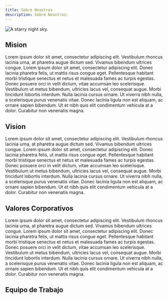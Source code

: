 ```yaml
---
title: Sobre Nosotros
description: Sobre Nosotros.
---
```


![A starry night sky.](../../assets/stars.png)

## Mision

Lorem ipsum dolor sit amet, consectetur adipiscing elit. Vestibulum rhoncus lacinia urna, at pharetra augue dictum sed. Vivamus bibendum ultrices congue. Lorem ipsum dolor sit amet, consectetur adipiscing elit. Donec lacinia pharetra felis, ut mattis risus congue eget. Pellentesque habitant morbi tristique senectus et netus et malesuada fames ac turpis egestas. Donec posuere orci in velit dictum, vitae accumsan leo scelerisque. Vestibulum ut metus bibendum, ultricies lacus vel, consequat augue. Morbi tincidunt lobortis interdum. Nulla lacinia cursus ornare. Ut viverra nibh nulla, a scelerisque purus venenatis vitae. Donec lacinia ligula non est aliquam, ac ornare sapien bibendum. Ut et nibh quis elit condimentum vehicula at a dolor. Curabitur non venenatis magna.

## Vision

Lorem ipsum dolor sit amet, consectetur adipiscing elit. Vestibulum rhoncus lacinia urna, at pharetra augue dictum sed. Vivamus bibendum ultrices congue. Lorem ipsum dolor sit amet, consectetur adipiscing elit. Donec lacinia pharetra felis, ut mattis risus congue eget. Pellentesque habitant morbi tristique senectus et netus et malesuada fames ac turpis egestas. Donec posuere orci in velit dictum, vitae accumsan leo scelerisque. Vestibulum ut metus bibendum, ultricies lacus vel, consequat augue. Morbi tincidunt lobortis interdum. Nulla lacinia cursus ornare. Ut viverra nibh nulla, a scelerisque purus venenatis vitae. Donec lacinia ligula non est aliquam, ac ornare sapien bibendum. Ut et nibh quis elit condimentum vehicula at a dolor. Curabitur non venenatis magna.

## Valores Corporativos

Lorem ipsum dolor sit amet, consectetur adipiscing elit. Vestibulum rhoncus lacinia urna, at pharetra augue dictum sed. Vivamus bibendum ultrices congue. Lorem ipsum dolor sit amet, consectetur adipiscing elit. Donec lacinia pharetra felis, ut mattis risus congue eget. Pellentesque habitant morbi tristique senectus et netus et malesuada fames ac turpis egestas. Donec posuere orci in velit dictum, vitae accumsan leo scelerisque. Vestibulum ut metus bibendum, ultricies lacus vel, consequat augue. Morbi tincidunt lobortis interdum. Nulla lacinia cursus ornare. Ut viverra nibh nulla, a scelerisque purus venenatis vitae. Donec lacinia ligula non est aliquam, ac ornare sapien bibendum. Ut et nibh quis elit condimentum vehicula at a dolor. Curabitur non venenatis magna.

## Equipo de Trabajo

<TeamCard />
